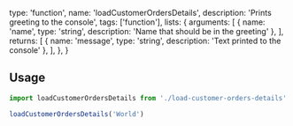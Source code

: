   type: 'function',
  name: 'loadCustomerOrdersDetails',
  description: 'Prints greeting to the console',
  tags: ['function'],
  lists: {
    arguments: [
      { name: 'name', type: 'string', description: 'Name that should be in the greeting' },
    ],
    returns: [
      { name: 'message', type: 'string', description: 'Text printed to the console' },
    ],
  },
}

## Usage

```js
import loadCustomerOrdersDetails from './load-customer-orders-details'

loadCustomerOrdersDetails('World')
```
